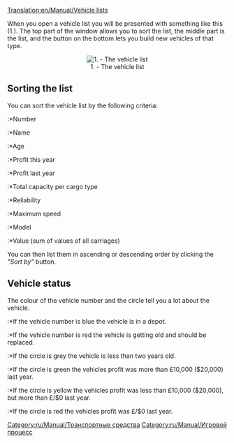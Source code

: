 [[Translation:en/Manual/Vehicle lists]]
{{ru/Перевод|en/Manual/Vehicle lists|0}}


When you open a vehicle list you will be presented with something like this (1.). The top part of the window allows you to sort the list, the middle part is the list, and the button on the bottom lets you build new vehicles of that type.

<center>[[File:en/Manual/Vehicle list.png|center|frame|1. - The vehicle list]]</center>

==Sorting the list==

You can sort the vehicle list by the following criteria:
:*Number
:*Name
:*Age
:*Profit this year
:*Profit last year
:*Total capacity per cargo type
:*Reliability
:*Maximum speed
:*Model
:*Value (sum of values of all carriages)

You can then list them in ascending or descending order by clicking the ''"Sort by"'' button.

==Vehicle status==

The colour of the vehicle number and the circle tell you a lot about the vehicle.
:*If the vehicle number is blue the vehicle is in a depot.
:*If the vehicle number is red the vehicle is getting old and should be replaced.

:*If the circle is grey the vehicle is less than two years old.
:*If the circle is green the vehicles profit was more than £10,000 ($20,000) last year.
:*If the circle is yellow the vehicles profit was less than £10,000 ($20,000), but more than £/$0 last year.
:*If the circle is red the vehicles profit was £/$0 last year.

[[Category:ru/Manual/Транспортные средства]]
[[Category:ru/Manual/Игровой процесс]]